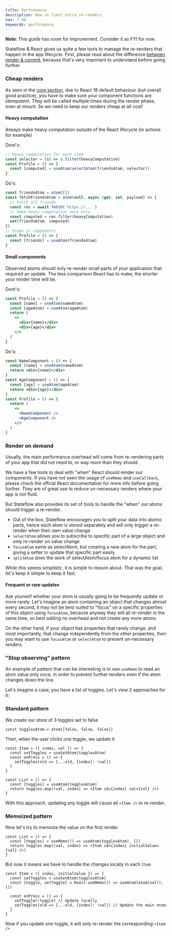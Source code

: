 ```yaml
---
title: Performance
description: How to limit extra re-renders
nav: 7.08
keywords: performance
---
```


**Note**: This guide has room for improvement. Consider it as FYI for now.

Stateflow & React gives us quite a few tools to manage the re-renders that happen in the app lifecycle.
First, please read about the difference [between render & commit](https://legacy.reactjs.org/blog/2018/09/10/introducing-the-react-profiler.html#browsing-commits), because that's very important to understand before going further.

### Cheap renders

As seen in the [core section](../core/atom.mdx), due to React 18 default behaviour (but overall good practice), you have to make sure your component functions are _idempotent_.
They will be called multiple times during the render phase, even at mount. So we need to keep our renders cheap at all cost!

#### Heavy computation

Always make heavy computation outside of the React lifecycle (in actions for example)

Dont's:

```js
// Heavy computation for each item
const selector = (s) => s.filter(heavyComputation)
const Profile = () => {
  const [computed] = useAtom(selectAtom(friendsAtom, selector))
}
```

Do's:

```js
const friendsAtom = atom([])
const fetchFriendsAtom = atom(null, async (get, set, payload) => {
  // Fetch all friends
  const res = await fetch('https://...')
  // Make heavy computation once only
  const computed = res.filter(heavyComputation)
  set(friendsAtom, computed)
})
// Usage in components
const Profile = () => {
  const [friends] = useAtom(friendsAtom)
}
```

#### Small components

Observed atoms should only re-render small parts of your application that required an update. The less comparison React has to make, the shorter your render time will be.

Dont's:

```jsx
const Profile = () => {
  const [name] = useAtom(nameAtom)
  const [ageAtom] = useAtom(ageAtom)
  return (
    <>
      <div>{name}</div>
      <div>{age}</div>
    </>
  )
}
```

Do's:

```jsx
const NameComponent = () => {
  const [name] = useAtom(nameAtom)
  return <div>{name}</div>
}
const AgeComponent = () => {
  const [age] = useAtom(ageAtom)
  return <div>{age}</div>
}
const Profile = () => {
  return (
    <>
      <NameComponent />
      <AgeComponent />
    </>
  )
}
```

### Render on demand

Usually, the main performance overhead will come from re-rendering parts of your app that did not need to, or way more than they should.

We have a few tools to deal with "when" React should render our components. If you have not seen the usage of `useMemo` and `useCallback`, please check the offcial React documentation for more info before going further.
They are of great use to reduce un-necessary renders where your app is not fluid.

But Stateflow also provides its set of tools to handle the "when" our atoms should trigger a re-render.

- Out of the box, Stateflow encourages you to split your data into atomic parts, hence each atom is stored separately and will only trigger a re-render when their own value change
- `selectAtom` allows you to subscribe to specific part of a large object and only re-render on value change
- `focusAtom` same as selectAtom, but creating a new atom for the part, giving a setter to update that specific part easily
- `splitAtom` does the work of selectAtom/focus atom for a dynamic list

While this seems simplistic, it is simple to reason about. That was the goal, let's keep it simple to keep it fast.

#### Frequent or rare updates

Ask yourself whether your atom is usually going to be frequently update or more rarely.
Let's imagine an atom containing an object that changes almost every second, it may not be best suited to "focus" on a specific properties of this object using `focusAtom`, because anyway they will all re-render in the same time, so best adding no overhead and not create any more atoms.

On the other hand, if your object has properties that rarely change, and most importantly, that change independently from the other properties, then you may want to use `focusAtom` or `selectAtom` to prevent un-necessary renders.

### "Stop observing" pattern

An example of pattern that can be interesting is to use `useMemo` to read an atom value only once, in order to prevent further renders even if the atom changes down the line.

Let's imagine a case, you have a list of toggles. Let's view 2 approaches for it:

### Standard pattern

We create our store of 3 toggles set to false

```tsx
const togglesAtom = atom([false, false, false])
```

Then, when the user clicks one toggle, we update it

```tsx
const Item = ({ index, val }) => {
  const setToggles = useSetAtom(togglesAtom)
  const onPress = () => {
    setToggles(old => [...old, [index]: !val])
  }
}

const List = () => {
  const [toggles] = useAtom(togglesAtom)
  return toggles.map((val, index) => <Item id={index} val={val} />)
}
```

With this approach, updating any toggle will cause all `<Item />` to re-render.

### Memoized pattern

Now let's try to memoize the value on the first render

```tsx
const List = () => {
  const [toggles] = useMemo(() => useAtom(togglesAtom), [])
  return toggles.map((val, index) => <Item id={index} initialValue={val} />)
}
```

But now it means we have to handle the changes locally in each `Item`

```tsx
const Item = ({ index, initialValue }) => {
  const setToggles = useSetAtom(togglesAtom)
  const [toggle, setToggle] = React.useMemo(() => useAtom(atom(val)), [])

  const onPress = () => {
    setToggle(!toggle) // Update locally
    setToggles(old => [...old, [index]: !val]) // Update the main atom
  }
}
```

Now if you update one toggle, it will only re-render the corresponding `<Item />`
